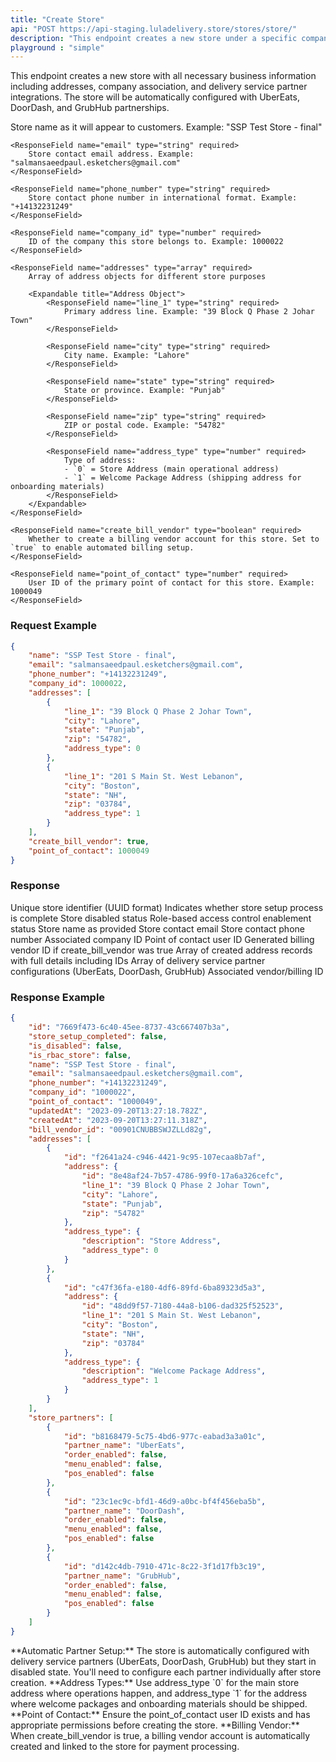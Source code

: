 ---
title: "Create Store"
api: "POST https://api-staging.luladelivery.store/stores/store/"
description: "This endpoint creates a new store under a specific company. Stores are the operational units that handle orders, inventory, and customer interactions. Each store can have multiple addresses for different purposes and automatically gets configured with delivery service partners."
playground : "simple"
---

This endpoint creates a new store with all necessary business information including addresses, company association, and delivery service partner integrations. The store will be automatically configured with UberEats, DoorDash, and GrubHub partnerships.

<Accordion title="Request Body Fields">
    <ResponseField name="name" type="string" required>
        Store name as it will appear to customers. Example: "SSP Test Store - final"
    </ResponseField>

    <ResponseField name="email" type="string" required>
        Store contact email address. Example: "salmansaeedpaul.esketchers@gmail.com"
    </ResponseField>

    <ResponseField name="phone_number" type="string" required>
        Store contact phone number in international format. Example: "+14132231249"
    </ResponseField>

    <ResponseField name="company_id" type="number" required>
        ID of the company this store belongs to. Example: 1000022
    </ResponseField>

    <ResponseField name="addresses" type="array" required>
        Array of address objects for different store purposes
        
        <Expandable title="Address Object">
            <ResponseField name="line_1" type="string" required>
                Primary address line. Example: "39 Block Q Phase 2 Johar Town"
            </ResponseField>
            
            <ResponseField name="city" type="string" required>
                City name. Example: "Lahore"
            </ResponseField>
            
            <ResponseField name="state" type="string" required>
                State or province. Example: "Punjab"
            </ResponseField>
            
            <ResponseField name="zip" type="string" required>
                ZIP or postal code. Example: "54782"
            </ResponseField>
            
            <ResponseField name="address_type" type="number" required>
                Type of address:
                - `0` = Store Address (main operational address)
                - `1` = Welcome Package Address (shipping address for onboarding materials)
            </ResponseField>
        </Expandable>
    </ResponseField>

    <ResponseField name="create_bill_vendor" type="boolean" required>
        Whether to create a billing vendor account for this store. Set to `true` to enable automated billing setup.
    </ResponseField>

    <ResponseField name="point_of_contact" type="number" required>
        User ID of the primary point of contact for this store. Example: 1000049
    </ResponseField>
</Accordion>

### Request Example

```json
{
    "name": "SSP Test Store - final",
    "email": "salmansaeedpaul.esketchers@gmail.com",
    "phone_number": "+14132231249",
    "company_id": 1000022,
    "addresses": [
        {
            "line_1": "39 Block Q Phase 2 Johar Town",
            "city": "Lahore",
            "state": "Punjab",
            "zip": "54782",
            "address_type": 0
        },
        {
            "line_1": "201 S Main St. West Lebanon",
            "city": "Boston",
            "state": "NH",
            "zip": "03784",
            "address_type": 1
        }
    ],
    "create_bill_vendor": true,
    "point_of_contact": 1000049
}
```

### Response

<ResponseField name="id" type="string">
    Unique store identifier (UUID format)
</ResponseField>

<ResponseField name="store_setup_completed" type="boolean">
    Indicates whether store setup process is complete
</ResponseField>

<ResponseField name="is_disabled" type="boolean">
    Store disabled status
</ResponseField>

<ResponseField name="is_rbac_store" type="boolean">
    Role-based access control enablement status
</ResponseField>

<ResponseField name="name" type="string">
    Store name as provided
</ResponseField>

<ResponseField name="email" type="string">
    Store contact email
</ResponseField>

<ResponseField name="phone_number" type="string">
    Store contact phone number
</ResponseField>

<ResponseField name="company_id" type="string">
    Associated company ID
</ResponseField>

<ResponseField name="point_of_contact" type="string">
    Point of contact user ID
</ResponseField>

<ResponseField name="bill_vendor_id" type="string">
    Generated billing vendor ID if create_bill_vendor was true
</ResponseField>

<ResponseField name="addresses" type="array">
    Array of created address records with full details including IDs
</ResponseField>

<ResponseField name="store_partners" type="array">
    Array of delivery service partner configurations (UberEats, DoorDash, GrubHub)
</ResponseField>

<ResponseField name="vendor" type="string">
    Associated vendor/billing ID
</ResponseField>

### Response Example

```json
{
    "id": "7669f473-6c40-45ee-8737-43c667407b3a",
    "store_setup_completed": false,
    "is_disabled": false,
    "is_rbac_store": false,
    "name": "SSP Test Store - final",
    "email": "salmansaeedpaul.esketchers@gmail.com",
    "phone_number": "+14132231249",
    "company_id": "1000022",
    "point_of_contact": "1000049",
    "updatedAt": "2023-09-20T13:27:18.782Z",
    "createdAt": "2023-09-20T13:27:11.318Z",
    "bill_vendor_id": "00901CNUBBSWJZLLd82g",
    "addresses": [
        {
            "id": "f2641a24-c946-4421-9c95-107ecaa8b7af",
            "address": {
                "id": "8e48af24-7b57-4786-99f0-17a6a326cefc",
                "line_1": "39 Block Q Phase 2 Johar Town",
                "city": "Lahore",
                "state": "Punjab",
                "zip": "54782"
            },
            "address_type": {
                "description": "Store Address",
                "address_type": 0
            }
        },
        {
            "id": "c47f36fa-e180-4df6-89fd-6ba89323d5a3",
            "address": {
                "id": "48dd9f57-7180-44a8-b106-dad325f52523",
                "line_1": "201 S Main St. West Lebanon",
                "city": "Boston",
                "state": "NH",
                "zip": "03784"
            },
            "address_type": {
                "description": "Welcome Package Address",
                "address_type": 1
            }
        }
    ],
    "store_partners": [
        {
            "id": "b8168479-5c75-4bd6-977c-eabad3a3a01c",
            "partner_name": "UberEats",
            "order_enabled": false,
            "menu_enabled": false,
            "pos_enabled": false
        },
        {
            "id": "23c1ec9c-bfd1-46d9-a0bc-bf4f456eba5b",
            "partner_name": "DoorDash",
            "order_enabled": false,
            "menu_enabled": false,
            "pos_enabled": false
        },
        {
            "id": "d142c4db-7910-471c-8c22-3f1d17fb3c19",
            "partner_name": "GrubHub",
            "order_enabled": false,
            "menu_enabled": false,
            "pos_enabled": false
        }
    ]
}
```

<Info>
**Automatic Partner Setup:** The store is automatically configured with delivery service partners (UberEats, DoorDash, GrubHub) but they start in disabled state. You'll need to configure each partner individually after store creation.
</Info>

<Tip>
**Address Types:** Use address_type `0` for the main store address where operations happen, and address_type `1` for the address where welcome packages and onboarding materials should be shipped.
</Tip>

<Warning>
**Point of Contact:** Ensure the point_of_contact user ID exists and has appropriate permissions before creating the store.
</Warning>

<Note>
**Billing Vendor:** When create_bill_vendor is true, a billing vendor account is automatically created and linked to the store for payment processing.
</Note>
